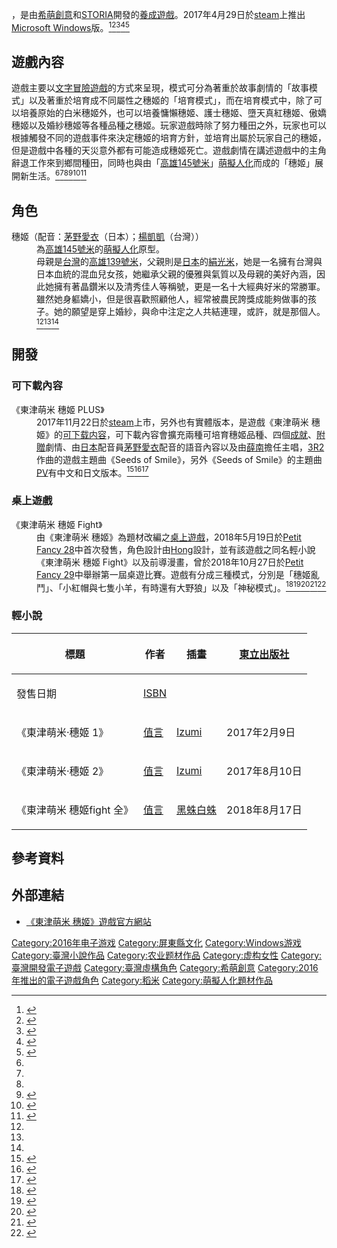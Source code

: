 {{Infobox animanga/Headerofja
| title = 東津萌米 穗姬
| image = File:DongJinRiceHime in 2017PingtungComicFestival.jpg
| size = 250px
| caption = 《東津萌米 穗姬》在2017年屏東動漫節中展覽
| japanese = 
}}{{Infobox animanga/Game
| 類型 = [[养成游戏|养成游戏]]
| 使用平台 = [[Microsoft_Windows|Microsoft Windows]]
| 開發團隊 = [[希萌創意|希萌創意]]、[[STORIA|STORIA]]
| 發行商 = 
| 製作人 = [[張恆_(遊戲編劇)|張恆]]
| 編劇 = [[張恆_(遊戲編劇)|張恆]]、[[朧月|朧月]]、[[張毅_(遊戲編劇)|張毅]]
| 程式 = [[暗箭|暗箭]]
| 美術 = [[@ichigo|@ichigo]]、[[初夏|初夏]]、[[Safe_House|Safe House]]、[[Elsa_(繪師)|Elsa]]、[[猫ビ－ル|猫ビ－ル]]、[[白大狐|白大狐]]、[[三月_(繪師)|Elsa]]
| 音樂 = [[3R2|3R2]]
| 發售日 = '''Microsoft Windows'''
{{vgr||2017年4月29日}}
}}{{Infobox animanga/Footerofja}}

{{Vgname|東津萌米 穗姬}}，是由[[希萌創意|希萌創意]]和[[STORIA|STORIA]]開發的[[养成游戏|養成遊戲]]。2017年4月29日於[[steam|steam]]上推出[[Microsoft_Windows|Microsoft Windows]]版。<ref name=":0">{{Cite web|title=為了避免糧食危機成為農夫吧！《東津萌米 穗姬》遊戲試玩版開放下載|url=https://gnn.gamer.com.tw/detail.php?sn=138225|accessdate=2020-06-30|last=巴哈姆特|work=巴哈姆特電玩資訊站|archive-date=2020-06-30|archive-url=https://web.archive.org/web/20200630071816/https://gnn.gamer.com.tw/detail.php?sn=138225}}</ref><ref name=":1">{{Cite web|title=《東津萌米 穗姬》預定 26 日發售 搶先揭露白米穗姬角色故事、培育模式玩法|url=https://gnn.gamer.com.tw/detail.php?sn=139940|accessdate=2020-06-30|last=巴哈姆特|work=巴哈姆特電玩資訊站|archive-date=2020-06-30|archive-url=https://web.archive.org/web/20200630071818/https://gnn.gamer.com.tw/detail.php?sn=139940}}</ref><ref name=":2">{{Cite web|title=《東津萌米 穗姬》釋出開頭動畫預告影片 完整版收錄在遊戲正式版中|url=https://gnn.gamer.com.tw/detail.php?sn=140158|accessdate=2020-06-30|last=巴哈姆特|work=巴哈姆特電玩資訊站|archive-date=2020-07-01|archive-url=https://web.archive.org/web/20200701120535/https://gnn.gamer.com.tw/detail.php?sn=140158}}</ref><ref>{{Cite web|title=《東津萌米 穗姬》宣布 4 月 28 日晚上 10 點正式於 STEAM 登場|url=https://gnn.gamer.com.tw/detail.php?sn=146361|accessdate=2020-06-30|last=巴哈姆特|work=巴哈姆特電玩資訊站|archive-date=2020-06-30|archive-url=https://web.archive.org/web/20200630071815/https://gnn.gamer.com.tw/detail.php?sn=146361}}</ref><ref>{{Cite web|title=東津萌米|url=http://simon.moe/rice/|accessdate=2020-06-30|work=simon.moe|archive-date=2020-11-13|archive-url=https://web.archive.org/web/20201113170001/http://simon.moe/rice/}}</ref>

== 遊戲內容 ==
遊戲主要以[[文字冒险游戏|文字冒險遊戲]]的方式來呈現，模式可分為著重於故事劇情的「故事模式」以及著重於培育成不同屬性之穗姬的「培育模式」，而在培育模式中，除了可以培養原始的白米穗姬外，也可以培養慵懶穗姬、護士穗姬、墮天真紅穗姬、傲嬌穗姬以及婚紗穗姬等各種品種之穗姬。玩家遊戲時除了努力種田之外，玩家也可以根據觸發不同的遊戲事件來決定穗姬的培育方針，並培育出屬於玩家自己的穗姬，但是遊戲中各種的天災意外都有可能造成穗姬死亡。遊戲劇情在講述遊戲中的主角辭退工作來到鄉間種田，同時也與由「[[高雄145號米|高雄145號米]]」[[萌擬人化|萌擬人化]]而成的「穗姬」展開新生活。<ref name=":0" /><ref name=":1" /><ref name=":2" /><ref>{{Cite web|title=東津萌米 - 遊戲「劇情介紹」|url=http://simon.moe/rice/game/?=story|accessdate=2020-06-30|author=|date=|format=|work=simon.moe|publisher=|language=|archive-date=2019-01-24|archive-url=https://web.archive.org/web/20190124153106/http://simon.moe/rice/game/?=story}}</ref><ref name=":3">{{Cite web|title=東津萌米 - 角色設定|url=http://simon.moe/rice/character.html|accessdate=2020-06-30|work=simon.moe|archive-date=2021-05-12|archive-url=https://web.archive.org/web/20210512071453/http://simon.moe/rice/character.html}}</ref><ref name=":4">{{Cite web|title=東津萌米 - 米的介紹|url=http://simon.moe/rice/about/?=intro01|accessdate=2020-06-30|work=simon.moe|archive-date=2020-06-30|archive-url=https://web.archive.org/web/20200630174759/http://simon.moe/rice/about/?=intro01}}</ref>

== 角色 ==
;穗姬（配音：[[茅野愛衣|茅野愛衣]]（日本）；[[楊凱凱|楊凱凱]]（台灣））
:為[[高雄145號米|高雄145號米]]的[[萌擬人化|萌擬人化]]原型。
:母親是[[台灣|台灣]]的[[高雄139號米|高雄139號米]]，父親則是[[日本|日本]]的[[絹光米|絹光米]]，她是一名擁有台灣與日本血統的混血兒女孩，她繼承父親的優雅與氣質以及母親的美好內涵，因此她擁有著晶鑽米以及清秀佳人等稱號，更是一名十大經典好米的常勝軍。雖然她身軀嬌小，但是很喜歡照顧他人，經常被農民誇獎成能夠做事的孩子。她的願望是穿上婚紗，與命中注定之人共結連理，或許，就是那個人。<ref name=":1" /><ref name=":3" /><ref name=":4" />

== 開發 ==

=== 可下載內容 ===
;《東津萌米 穗姬 PLUS》
:2017年11月22日於[[steam|steam]]上市，另外也有實體版本，是遊戲《東津萌米 穗姬》的[[可下载内容|可下载内容]]，可下載內容會擴充兩種可培育穗姬品種、四個[[成就_(电子游戏)|成就]]、[[贈品|附贈]]劇情、由[[日本|日本]]配音員[[茅野愛衣|茅野愛衣]]配音的語音內容以及由[[薛南|薛南]]擔任主唱，[[3R2|3R2]]作曲的遊戲主題曲《Seeds of Smile》，另外《Seeds of Smile》的主題曲[[音樂錄影帶|PV]]有中文和日文版本。<ref>{{Cite web|title=《東津萌米 穗姬 PLUS》公開主題曲影片 由網路歌手薛南、作曲家 3R2 共同創作|url=https://gnn.gamer.com.tw/detail.php?sn=155028|accessdate=2020-06-30|last=巴哈姆特|work=巴哈姆特電玩資訊站|archive-date=2021-04-16|archive-url=https://web.archive.org/web/20210416121316/https://gnn.gamer.com.tw/detail.php?sn=155028}}</ref><ref>{{Cite web|title=《東津萌米 穗姬 PLUS》已於 Steam 平台上架|url=https://gnn.gamer.com.tw/detail.php?sn=155894|accessdate=2020-06-30|last=巴哈姆特|work=巴哈姆特電玩資訊站|archive-date=2021-04-19|archive-url=https://web.archive.org/web/20210419013928/https://gnn.gamer.com.tw/detail.php?sn=155894}}</ref><ref>{{Cite web|title=【TiCA18】《東津萌米 穗姬》釋出日語版主題曲 完整版將收錄至專輯中|url=https://gnn.gamer.com.tw/detail.php?sn=156722|accessdate=2020-06-30|last=巴哈姆特|work=巴哈姆特電玩資訊站|archive-date=2021-04-21|archive-url=https://web.archive.org/web/20210421113859/https://gnn.gamer.com.tw/detail.php?sn=156722}}</ref>

=== 桌上遊戲 ===
;《東津萌米 穗姬 Fight》
:由《東津萌米 穗姬》為題材改編之[[桌上遊戲|桌上遊戲]]，2018年5月19日於[[Petit_Fancy|Petit Fancy 28]]中首次發售，角色設計由[[Hong|Hong]]設計，並有該遊戲之同名輕小說《東津萌米 穗姬 Fight》以及前導漫畫，曾於2018年10月27日於[[Petit_Fancy|Petit Fancy 29]]中舉辦第一屆桌遊比賽。遊戲有分成三種模式，分別是「穗姬亂鬥」、「小紅帽與七隻小羊，有時還有大野狼」以及「神秘模式」。<ref>{{Cite web|title=以《東津萌米 穗姬》為題材改編桌上遊戲《東津萌米 穗姬 Fight》5 月推出|url=https://gnn.gamer.com.tw/detail.php?sn=162009|accessdate=2020-06-30|last=巴哈姆特|work=巴哈姆特電玩資訊站|archive-date=2021-06-15|archive-url=https://web.archive.org/web/20210615100050/https://gnn.gamer.com.tw/detail.php?sn=162009}}</ref><ref>{{Cite web|title=《東津萌米 穗姬 Fight》曝光宣傳影片與角色設計原稿 由繪師 Hong 創作|url=https://gnn.gamer.com.tw/detail.php?sn=162193|accessdate=2020-06-30|last=巴哈姆特|work=巴哈姆特電玩資訊站|archive-date=2021-05-15|archive-url=https://web.archive.org/web/20210515143237/https://gnn.gamer.com.tw/detail.php?sn=162193}}</ref><ref>{{Cite web|title=桌上遊戲《東津萌米 穗姬 Fight》公開遊玩介紹影片|url=https://gnn.gamer.com.tw/detail.php?sn=162810|accessdate=2020-06-30|last=巴哈姆特|work=巴哈姆特電玩資訊站|archive-date=2021-05-11|archive-url=https://web.archive.org/web/20210511081719/https://gnn.gamer.com.tw/detail.php?sn=162810}}</ref><ref>{{Cite web|title=《東津萌米 穗姬 Fight》釋出前導漫畫 同名小說暑期登場|url=https://gnn.gamer.com.tw/detail.php?sn=164701|accessdate=2020-06-30|last=巴哈姆特|work=巴哈姆特電玩資訊站|archive-date=2021-05-15|archive-url=https://web.archive.org/web/20210515151706/https://gnn.gamer.com.tw/detail.php?sn=164701}}</ref><ref>{{Cite web|title=第一屆《東津萌米 穗姬 Fight》桌遊大賽 10 月底開打|url=https://gnn.gamer.com.tw/detail.php?sn=168979|accessdate=2020-06-30|last=巴哈姆特|work=巴哈姆特電玩資訊站|archive-date=2021-05-15|archive-url=https://web.archive.org/web/20210515152539/https://gnn.gamer.com.tw/detail.php?sn=168979}}</ref>

=== 輕小說 ===
{| class="wikitable"
|+
! rowspan="2" |標題
! rowspan="2" |作者
! rowspan="2" |插畫
! colspan="2" |[[東立出版社|東立出版社]]
|-
!發售日期
![[国际标准书号|ISBN]]
|-
|《東津萌米‧穗姬 1》
|[[值言|值言]]
|[[Izumi|Izumi]]
|2017年2月9日
|ISBN 9789864826315
|-
|《東津萌米‧穗姬 2》
|[[值言|值言]]
|[[Izumi|Izumi]]
|2017年8月10日
|ISBN 9789864865840
|-
|《東津萌米 穗姬fight 全》
|[[值言|值言]]
|[[黑蛛白蛛|黑蛛白蛛]]
|2018年8月17日
|ISBN 4710945557298
|}

== 參考資料 ==
<references />

== 外部連結 ==

* [http://simon.moe/rice/ 《東津萌米 穗姬》遊戲官方網站] {{Wayback|url=http://simon.moe/rice/ |date=20201113170001 }}
{{DEFAULTSORT:Dong Jin Men Mi Hui Ji}}
[[Category:2016年电子游戏|Category:2016年电子游戏]]
[[Category:屏東縣文化|Category:屏東縣文化]]
[[Category:Windows游戏|Category:Windows游戏]]
[[Category:臺灣小說作品|Category:臺灣小說作品]]
[[Category:农业题材作品|Category:农业题材作品]]
[[Category:虚构女性|Category:虚构女性]]
[[Category:臺灣開發電子遊戲|Category:臺灣開發電子遊戲]]
[[Category:臺灣虛構角色|Category:臺灣虛構角色]]
[[Category:希萌創意|Category:希萌創意]]
[[Category:2016年推出的電子遊戲角色|Category:2016年推出的電子遊戲角色]]
[[Category:稻米|Category:稻米]]
[[Category:萌擬人化題材作品|Category:萌擬人化題材作品]]